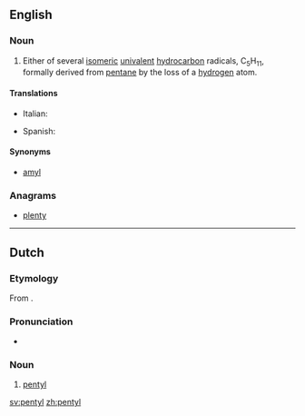 ==English==

===Noun===
{{en-noun}}

# {{context|organic chemistry|lang=en}} Either of several [[isomeric]] [[univalent]] [[hydrocarbon]] radicals, C<sub>5</sub>H<sub>11</sub>, formally derived from [[pentane]] by the loss of a [[hydrogen]] atom.

====Translations====
{{trans-top|univalent hydrocarbon radical, C<sub>5</sub>H<sub>11</sub>}}
* Italian: {{t+|it|pentile|m}}
{{trans-mid}}
* Spanish: {{t|es|pentilo|m}}
{{trans-bottom}}

====Synonyms====
* [[amyl]]

===Anagrams===
* [[plenty#English|plenty]]

----

==Dutch==

===Etymology===
From {{confix|pent|yl|lang=nl}}.

===Pronunciation===
* {{IPA|lang=nl|/pɛnˈtil/}}
{{hyphenation|pen|tyl|lang=nl}}
===Noun===
{{nl-noun|n|-|-}}

# {{context|organic chemistry|lang=nl}} [[#English|pentyl]]

[[sv:pentyl]]
[[zh:pentyl]]
